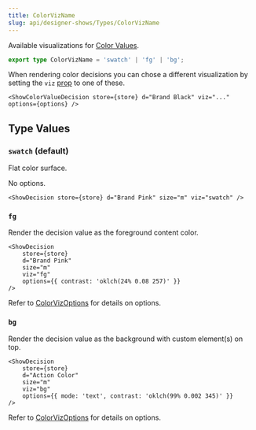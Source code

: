 ```yaml
---
title: ColorVizName
slug: api/designer-shows/Types/ColorVizName
---
```





Available visualizations for [Color Values](/components/Astro/Composable/Values/#showcolorvalue).

```ts
export type ColorVizName = 'swatch' | 'fg' | 'bg';
```

When rendering color decisions you can chose a different visualization by
setting the `viz` [prop](/components/Astro/Props#-viz-true-boolean--string) to one of these.

```mdx
<ShowColorValueDecision store={store} d="Brand Black" viz="..." options={options} />
```

## Type Values

### `swatch` (default)

Flat color surface.

No options.

```mdx
<ShowDecision store={store} d="Brand Pink" size="m" viz="swatch" />
```

<FlexStack vpad>
    <ShowDecision store={store} d="Brand Pink" size="m" viz="swatch" />
</FlexStack>

### `fg`

Render the decision value as the foreground content color.

```mdx
<ShowDecision
    store={store}
    d="Brand Pink"
    size="m"
    viz="fg"
    options={{ contrast: 'oklch(24% 0.08 257)' }}
/>
```

<CardGrid>
    <ShowDecision
        store={store}
        d="Brand Pink"
        size="m"
        viz="fg"
        options={{ contrast: 'oklch(24% 0.08 257)' }}
    />
</CardGrid>

Refer to [ColorVizOptions](/api/designer-shows/Types/ColorVizOptions/) for details on options.

### `bg`

Render the decision value as the background with custom element(s) on top.

```mdx
<ShowDecision
    store={store}
    d="Action Color"
    size="m"
    viz="bg"
    options={{ mode: 'text', contrast: 'oklch(99% 0.002 345)' }}
/>
```

<CardGrid>
    <ShowDecision
        store={store}
        d="Action Color"
        size="m"
        viz="bg"
        options={{ mode: 'text', contrast: 'oklch(99% 0.002 345)' }}
    />
</CardGrid>

Refer to [ColorVizOptions](/api/designer-shows/Types/ColorVizOptions/) for details on options.
